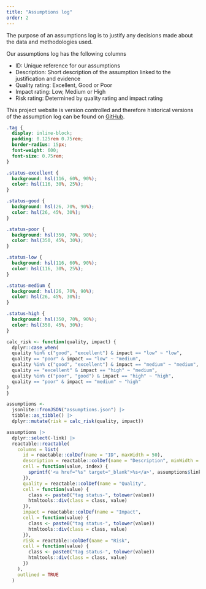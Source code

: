 ```yaml
---
title: "Assumptions log"
order: 2
---
```


The purpose of an assumptions log is to justify any decisions made about the data and methodologies used. 

Our assumptions log has the following columns

- ID: Unique reference for our assumptions
- Description: Short description of the assumption linked to the justification and evidence
- Quality rating: Excellent, Good or Poor
- Impact rating: Low, Medium or High
- Risk rating: Determined by quality rating and impact rating

This project website is version controlled and therefore historical versions of the assumption log can be found on [GitHub](https://github.com/The-Strategy-Unit/nhp_project_information).


```css
.tag {
  display: inline-block;
  padding: 0.125rem 0.75rem;
  border-radius: 15px;
  font-weight: 600;
  font-size: 0.75rem;
}

.status-excellent {
  background: hsl(116, 60%, 90%);
  color: hsl(116, 30%, 25%);
}

.status-good {
  background: hsl(26, 70%, 90%);
  color: hsl(26, 45%, 30%);
}

.status-poor {
  background: hsl(350, 70%, 90%);
  color: hsl(350, 45%, 30%);
}

.status-low {
  background: hsl(116, 60%, 90%);
  color: hsl(116, 30%, 25%);
}

.status-medium {
  background: hsl(26, 70%, 90%);
  color: hsl(26, 45%, 30%);
}

.status-high {
  background: hsl(350, 70%, 90%);
  color: hsl(350, 45%, 30%);
}

```


```r
calc_risk <- function(quality, impact) {
  dplyr::case_when(
  quality %in% c("good", "excellent") & impact == "low" ~ "low",
  quality == "poor" & impact == "low" ~ "medium",
  quality %in% c("good", "excellent") & impact == "medium" ~ "medium",
  quality == "excellent" & impact == "high" ~ "medium",
  quality %in% c("poor", "good") & impact == "high" ~ "high",
  quality == "poor" & impact == "medium" ~ "high"
)
}

assumptions <-
  jsonlite::fromJSON("assumptions.json") |>
  tibble::as_tibble() |>
  dplyr::mutate(risk = calc_risk(quality, impact))

assumptions |>
  dplyr::select(-link) |>
  reactable::reactable(
    columns = list( 
      id = reactable::colDef(name = "ID", maxWidth = 50),
      description = reactable::colDef(name = "Description", minWidth = 200, html = TRUE,
      cell = function(value, index) {
        sprintf('<a href="%s" target="_blank">%s</a>', assumptions$link[index], value)
      }),
      quality = reactable::colDef(name = "Quality",
      cell = function(value) {
        class <- paste0("tag status-", tolower(value))
        htmltools::div(class = class, value)
      }),
      impact = reactable::colDef(name = "Impact",
      cell = function(value) {
        class <- paste0("tag status-", tolower(value))
        htmltools::div(class = class, value)
      }),
      risk = reactable::colDef(name = "Risk",
      cell = function(value) {
        class <- paste0("tag status-", tolower(value))
        htmltools::div(class = class, value)
      })
    ),
    outlined = TRUE
  )
```
